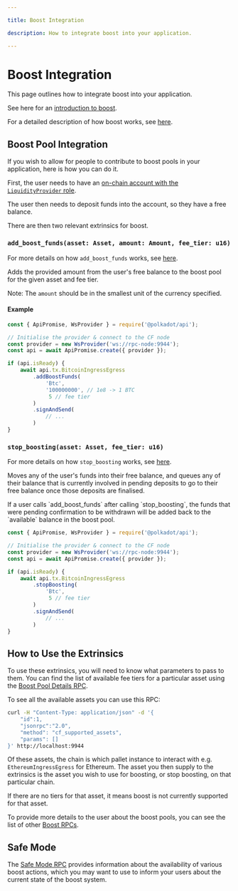 ```yaml
---

title: Boost Integration

description: How to integrate boost into your application.

---
```



# Boost Integration

This page outlines how to integrate boost into your application.

See here for an [introduction to boost](../../swapping/intro-to-boost.mdx).

For a detailed description of how boost works, see [here](../boost/how-boost-works.mdx).


## Boost Pool Integration

If you wish to allow for people to contribute to boost pools in your application, here is how you can do it.

First, the user needs to have an [on-chain account with the `LiquidityProvider` role](../integrations/chainflip-account/lp.mdx).

The user then needs to deposit funds into the account, so they have a free balance.

There are then two relevant extrinsics for boost.

### `add_boost_funds(asset: Asset, amount: Amount, fee_tier: u16)`

For more details on how `add_boost_funds` works, see [here](../boost/how-boost-works.mdx#adding-boost-funds).

Adds the provided amount from the user's free balance to the boost pool for the given asset and fee tier.

Note: The `amount` should be in the smallest unit of the currency specified.

#### Example

```javascript copy
const { ApiPromise, WsProvider } = require('@polkadot/api');

// Initialise the provider & connect to the CF node
const provider = new WsProvider('ws://rpc-node:9944');
const api = await ApiPromise.create({ provider });

if (api.isReady) {
    await api.tx.BitcoinIngressEgress
        .addBoostFunds(
            'Btc',
            '100000000', // 1e8 -> 1 BTC
             5 // fee tier
        )
        .signAndSend(
            // ...
        )
}
```

### `stop_boosting(asset: Asset, fee_tier: u16)`

For more details on how `stop_boosting` works, see [here](../boost/how-boost-works.mdx#removing-liquidity-from-a-boost-pool).

Moves any of the user's funds into their free balance, and queues any of their balance that is currently involved in pending deposits to go to their free balance once those deposits are finalised.

<Callout type="info">
If a user calls `add_boost_funds` after calling `stop_boosting`, the funds that were pending confirmation to be withdrawn will be added back to the `available` balance in the boost pool.
</Callout>

```javascript copy
const { ApiPromise, WsProvider } = require('@polkadot/api');

// Initialise the provider & connect to the CF node
const provider = new WsProvider('ws://rpc-node:9944');
const api = await ApiPromise.create({ provider });

if (api.isReady) {
    await api.tx.BitcoinIngressEgress
        .stopBoosting(
            'Btc',
             5 // fee tier
        )
        .signAndSend(
            // ...
        )
}
```

## How to Use the Extrinsics

To use these extrinsics, you will need to know what parameters to pass to them. You can find the list of available fee tiers for a particular asset using the [Boost Pool Details RPC](../boost/boost-rpcs.mdx#cf_boost_pool_details).

To see all the available assets you can use this RPC:

```bash copy
curl -H "Content-Type: application/json" -d '{
    "id":1,
    "jsonrpc":"2.0",
    "method": "cf_supported_assets",
    "params": []
}' http://localhost:9944
```

Of these assets, the chain is which pallet instance to interact with e.g. `EthereumIngressEgress` for Ethereum. The asset you then supply to the extrinsics is the asset you wish to use for boosting, or stop boosting, on that particular chain.

If there are no tiers for that asset, it means boost is not currently supported for that asset.

To provide more details to the user about the boost pools, you can see the list of other [Boost RPCs](../boost/boost-rpcs.mdx).


## Safe Mode

The [Safe Mode RPC](../../swapping/integrations/advanced/safe-mode.mdx) provides information about the availability of various boost actions, which you may want to use to inform your users about the current state of the boost system.